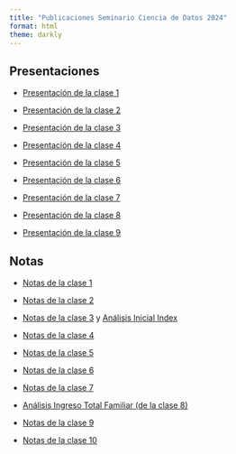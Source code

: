 ```yaml
---
title: "Publicaciones Seminario Ciencia de Datos 2024"
format: html
theme: darkly
---
```


## Presentaciones

-   [Presentación de la clase 1](./presentaciones/1-inicio-y-setup.html)

-   [Presentación de la clase 2](./presentaciones/2-sincronizar-repositorios-primer-codigo-y-analysis.html)

-   [Presentación de la clase 3](./presentaciones/3-centralizacion-y-dispersión.html)

-   [Presentación de la clase 4](./presentaciones/4-metodo-científico.html)

-   [Presentación de la clase 5](./presentaciones/5-chi-cuadrado.html)

-   [Presentación de la clase 6](./presentaciones/6-probabilidad-y-estimacion-de-parametros.html)

-   [Presentación de la clase 7](./presentaciones/7-pruebas-de-independencia.html)

-   [Presentación de la clase 8](./presentaciones/8-pruebas-de-independencia-2.html)

-   [Presentación de la clase 9](./presentaciones/9-modelos-estadisticos.html)

## Notas

-   [Notas de la clase 1](./notas/clase-1-notas.html)

-   [Notas de la clase 2](./notas/clase-2-hacer-histograma.html)

-   [Notas de la clase 3](./notas/notas-clase-3.html) y [Análisis Inicial Index](./notas/tarea-analisis-indec-1.html)

-   [Notas de la clase 4](./notas/clase-4-notas.html)

-   [Notas de la clase 5](./notas/notas-clase-5.html)

-   [Notas de la clase 6](./notas/notas-clase-6.html)

-   [Notas de la clase 7](./notas/notas-clase-7.html)

-   [Análisis Ingreso Total Familiar (de la clase 8)](./notas/analysis-ITF.html)

-   [Notas de la clase 9](./notas/notas-clase-9.html)

-   [Notas de la clase 10](./notas/notas-clase-10.html)
